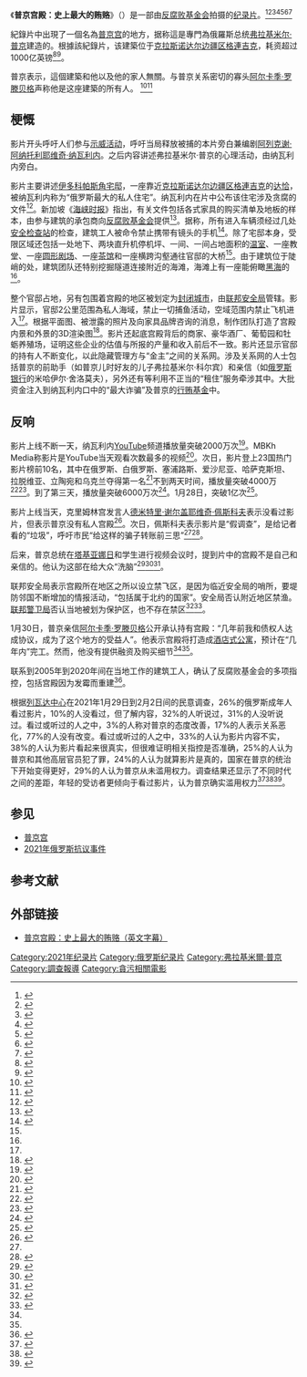 {{Expand language|1=ru|time=2022-03-13T08:32:34+00:00}}
{{Infobox film
| name           = 普京宮殿：史上最大的賄賂
| native_name    = {{infobox name module|Дворец для Путина. История самой большой взятки}}
| director       = 
| producer       = [[反腐败基金会|反腐败基金会]]
| writer         = [[阿列克谢·阿纳托利耶维奇·纳瓦利内|阿列克谢·阿纳托利耶维奇·纳瓦利内]]
| image          = Putin palace courtyard.jpg
| caption        = [[普京宮|普京宮]]的庭院
| studio         = 
| distributor    = [[反腐败基金会|反腐败基金会]]
| starring       = 
| narrator       = [[阿列克谢·阿纳托利耶维奇·纳瓦利内|阿列克谢·阿纳托利耶维奇·纳瓦利内]]
| music          = 
| cinematography = 
| editing        = 
| released       = {{Film date|2021|1|19|[[YouTube|YouTube]]}}{{Film date|2021|1|25|[[波蘭電視台資訊頻道|波蘭電視台資訊頻道]]}}
| runtime        = 1小時53分鐘
| country        = [[俄罗斯|俄罗斯]]
| language       = YouTube: [[俄语|俄语]] (帶官方[[英文|英文]]字幕)<br/>TVP Info: [[波兰语|波兰语]]
| budget         = 
| gross          = 
}}

《'''普京宫殿：史上最大的贿赂'''》（{{Lang-ru|Дворец для Путина. История самой большой взятки}}）是一部由[[反腐败基金会|反腐败基金会]]拍摄的[[紀錄片|纪录片]]。<ref>{{Cite web|title=法国世界报 - 纳瓦尔尼临危回国揭露“普京的宫殿”，全俄114城民众上街示威|url=https://www.rfi.fr/cn/专栏检索/法国世界报/20210124-纳瓦尔尼临危回国揭露-普京的宫殿-，全俄114城周六民众上街示威|accessdate=2021-01-26|date=2021-01-24|work=[[法国国际广播电台|RFI]]|language=zh|archive-date=2021-01-31|archive-url=https://web.archive.org/web/20210131100250/https://www.rfi.fr/cn/%E4%B8%93%E6%A0%8F%E6%A3%80%E7%B4%A2/%E6%B3%95%E5%9B%BD%E4%B8%96%E7%95%8C%E6%8A%A5/20210124-%E7%BA%B3%E7%93%A6%E5%B0%94%E5%B0%BC%E4%B8%B4%E5%8D%B1%E5%9B%9E%E5%9B%BD%E6%8F%AD%E9%9C%B2-%E6%99%AE%E4%BA%AC%E7%9A%84%E5%AE%AB%E6%AE%BF-%EF%BC%8C%E5%85%A8%E4%BF%84114%E5%9F%8E%E5%91%A8%E5%85%AD%E6%B0%91%E4%BC%97%E4%B8%8A%E8%A1%97%E7%A4%BA%E5%A8%81|dead-url=no}}</ref><ref>{{Cite web|title=普京否认的“黑海宫殿”到底属于谁？俄罗斯亿万富豪罗滕贝格自称是业主|url=https://news.yunnan.cn/system/2021/01/31/031266131.shtml|access-date=2021-06-07|author=谢斯河|date=2021-01-31|work=云南网|publisher=东方网·纵相新闻|language=zh|archive-date=2021-06-07|archive-url=https://web.archive.org/web/20210607003543/https://news.yunnan.cn/system/2021/01/31/031266131.shtml|dead-url=no}}</ref><ref>{{Cite news|title=Russian billionaire Arkady Rotenberg says 'Putin Palace' is his|url=https://www.bbc.com/news/world-europe-55872249|newspaper=[[英国广播公司|英国广播公司]]|date=2021-01-30|accessdate=2021-06-07|language=en|archive-date=2021-12-07|archive-url=https://web.archive.org/web/20211207113307/https://www.bbc.com/news/world-europe-55872249|dead-url=no}}</ref><ref>{{Cite web|title=普京正面回应“宫殿”传闻：这些资产不属于我，也永远不会|url=https://www.thepaper.cn/newsDetail_forward_10947870|access-date=2021-06-07|date=2021-01-26|work=[[澎湃新闻|澎湃新闻]]|language=zh|archive-date=2021-06-07|archive-url=https://web.archive.org/web/20210607003549/https://www.thepaper.cn/newsDetail_forward_10947870|dead-url=no}}</ref><ref>{{Cite web|title=俄反对派人士称普京坐拥“宫殿”，俄企业家回应：我的资产|url=https://www.thepaper.cn/newsDetail_forward_11012439|access-date=2021-06-07|date=2021-01-31|work=澎湃新闻|language=zh|archive-date=2021-06-07|archive-url=https://web.archive.org/web/20210607115907/https://www.thepaper.cn/newsDetail_forward_11012439|dead-url=no}}</ref><ref>{{Cite web|title=How Navalny Uncovered Putin's $1.3 Billion Palace|url=https://time.com/5934092/navalny-putin-palace-investigation/|access-date=2021-06-07|work=[[时代杂志|时代]]|language=en|archive-date=2021-02-02|archive-url=https://web.archive.org/web/20210202225222/https://time.com/5934092/navalny-putin-palace-investigation/|dead-url=no}}</ref><ref>{{Cite web|title=纳瓦尔尼如何揭露普京的豪华宫殿|url=https://chinese.aljazeera.net/news/2021/2/2/纳瓦尔尼如何揭露普京的豪华宫殿|access-date=2021-06-07|date=2021-02-02|work=[[半岛电视台|半岛电视台]]|language=zh|archive-date=2021-06-07|archive-url=https://web.archive.org/web/20210607003818/https://chinese.aljazeera.net/news/2021/2/2/%E7%BA%B3%E7%93%A6%E5%B0%94%E5%B0%BC%E5%A6%82%E4%BD%95%E6%8F%AD%E9%9C%B2%E6%99%AE%E4%BA%AC%E7%9A%84%E8%B1%AA%E5%8D%8E%E5%AE%AB%E6%AE%BF|dead-url=no}}</ref>

紀錄片中出現了一個名為[[普京宫|普京宫]]的地方，据称這是專門為俄羅斯总统[[弗拉基米尔·普京|弗拉基米尔·普京]]建造的。根據該紀錄片，该建築位于[[克拉斯诺达尔边疆区|克拉斯诺达尔边疆区]][[格連吉克|格連吉克]]，耗资超过1000亿英镑<ref>{{cite news |url=https://meduza.io/en/feature/2021/01/19/putin-s-palace |first=Grigory |last=Levchenko |title=Putin's palace: Navalny's Anti-Corruption Foundation investigates the Russian president's billion-dollar residence on the Black Sea |date=2021-01-19 |publisher=Meduza |accessdate=2022-03-13 |archive-date=2021-01-19 |archive-url=https://web.archive.org/web/20210119234649/https://meduza.io/en/feature/2021/01/19/putin-s-palace |dead-url=no }}</ref><ref>{{cite web|url=https://www.bbc.co.uk/news/world-europe-55732296|title=Alexei Navalny: Millions watch jailed critic's 'Putin palace' film|website=BBC News|date=2021-01-20|access-date=2022-03-13|archive-date=2021-01-20|archive-url=https://web.archive.org/web/20210120143026/https://www.bbc.co.uk/news/world-europe-55732296|dead-url=no}}</ref>。

普京表示，這個建築和他以及他的家人無關。与普京关系密切的寡头[[阿尔卡季·罗滕贝格|阿尔卡季·罗滕贝格]]声称他是这座建築的所有人。 <ref name="owner">{{cite web |title=Putin's former judo partner says he owns palace linked to Russian leader |url=https://www.theguardian.com/world/2021/jan/30/vladimir-putin-former-judo-partner-says-he-owns-palace-linked-to-russian-leader |newspaper=The Guardian |date=2021-01-30 |agency=Reuters |access-date=2021-01-30 |url-status=no |archive-date=2021-01-30 |archive-url=https://web.archive.org/web/20210130165914/https://www.theguardian.com/world/2021/jan/30/vladimir-putin-former-judo-partner-says-he-owns-palace-linked-to-russian-leader }}</ref><ref name="bbc-rotenberg">{{cite web|url=https://www.bbc.co.uk/news/world-europe-55872249|title=Russian billionaire Arkady Rotenberg says 'Putin Palace' is his|website=BBC News|date=2021-01-30|access-date=2022-03-13|archive-date=2021-01-30|archive-url=https://web.archive.org/web/20210130195745/https://www.bbc.co.uk/news/world-europe-55872249|dead-url=no}}</ref>

== 梗慨 ==
影片开头呼吁人们参与[[2021年俄罗斯反普京示威|示威活动]]，呼吁当局释放被捕的本片旁白兼编剧[[阿列克谢·阿纳托利耶维奇·纳瓦利内|阿列克谢·阿纳托利耶维奇·纳瓦利内]]。之后内容讲述弗拉基米尔·普京的心理活动，由纳瓦利内旁白。

影片主要讲述[[普京宫|伊多科帕斯角宅邸]]，一座靠近[[克拉斯诺达尔边疆区|克拉斯诺达尔边疆区]][[格連吉克|格連吉克]]的[[达恰|达恰]]，被纳瓦利内称为“俄罗斯最大的私人住宅”。纳瓦利内在片中公布该住宅涉及贪腐的文件<ref name="palace">{{cite web|title=Palace for Putin|url=https://palace.navalny.com/|publisher=Anti-Corruption Foundation|access-date=2021-01-21|archive-date=2021-01-25|archive-url=https://web.archive.org/web/20210125214129/https://palace.navalny.com/|dead-url=no}}</ref>。新加坡《[[海峡时报|海峡时报]]》指出，有关文件包括各式家具的购买清单及地板的样本，由参与建筑的承包商向[[反腐败基金会|反腐败基金会]]提供<ref>{{cite news |author1=Aw Cheng Wei |title=Kremlin critic alleges Putin is owner of opulent Black Sea palace |url=https://www.straitstimes.com/world/europe/kremlin-critic-alleges-putin-is-owner-of-opulent-black-sea-palace |access-date=2021-01-24 |work=The Straits Times |agency=Singapore Press Holdings |date=2021-01-24 |language=en |archive-date=2021-01-25 |archive-url=https://web.archive.org/web/20210125182620/https://www.straitstimes.com/world/europe/kremlin-critic-alleges-putin-is-owner-of-opulent-black-sea-palace |dead-url=no }}</ref>。据称，所有进入车辆须经过几处[[安全检查站|安全检查站]]的检查，建筑工人被命令禁止携带有镜头的手机<ref name = "bbcru">{{Cite news|access-date=2021-01-21|website=BBC News Russian Service|title=Навальный опубликовал расследование о "дворце Путина". Главное|url=https://www.bbc.com/russian/news-55726122|language=ru|archive-date=2021-01-25|archive-url=https://web.archive.org/web/20210125154449/https://www.bbc.com/russian/news-55726122|dead-url=no}}</ref>。除了宅邸本身，受限区域还包括一处地下{{tsl|en|ice palace|冰宫}}、两块直升机停机坪、一间{{tsl|en|arboretum|植物园}}、一间占地面积{{convert|2,500|m2|sqft}}的[[温室|温室]]、一座教堂、一座[[圆形剧场|圆形剧场]]、一座[[茶馆|茶馆]]和一座横跨沟壑通往官邸的{{convert|80|m|ft}}大桥<ref name = "bbcru"/>。由于建筑位于陡峭的{{tsl|en|Bank (geography)|河岸}}处，建筑团队还特别挖掘隧道连接附近的海滩，海滩上有一座能俯瞰[[黑海|黑海]]的{{tsl|en|tasting room|品酒室}}<ref name = "bbcru"/>。

整个官邸占地{{convert|68|ha|acre}}，另有{{convert|7000|ha|acre}}包围着宫殿的地区被划定为[[封闭城市|封闭城市]]，由[[联邦安全局|联邦安全局]]管辖。影片显示，官邸2公里范围為私人海域，禁止一切捕鱼活动，空域范围内禁止飞机进入<ref name = "bbcru"/>。根据平面图、被泄露的照片及向家具品牌咨询的消息，制作团队打造了宫殿内景和外景的3D渲染图<ref>{{cite magazine |first=Madeline |last=Roache |title=The Inside Story of How Alexey Navalny Uncovered Putin's $1.3 Billion Palace |magazine=Time |date=2021-01-29 |url=https://time.com/5934092/navalny-putin-palace-investigation/ |access-date=2021-03-24 |archive-date=2021-02-02 |archive-url=https://web.archive.org/web/20210202225222/https://time.com/5934092/navalny-putin-palace-investigation/ |dead-url=no }}</ref>。影片还起底宫殿背后的商家、豪华酒厂、葡萄园和牡蛎养殖场，证明这些企业的估值与所报的产量和收入前后不一致。影片还显示官邸的持有人不断变化，以此隐藏管理方与“金主”之间的关系网。涉及关系网的人士包括普京的前助手（如普京儿时好友的儿子弗拉基米尔·科尔宾）和亲信（如[[俄罗斯银行|俄罗斯银行]]的米哈伊尔·舍洛莫夫），另外还有{{tsl|en|Transneft|俄羅斯石油管道運輸公司}}等利用不正当的“租住”服务牵涉其中。大批资金注入到纳瓦利内口中的“最大诈骗”及普京的[[行贿基金|行贿基金]]中。

== 反响 ==
影片上线不断一天，纳瓦利内[[YouTube|YouTube]]频道播放量突破2000万次<ref name="auto">{{cite web|url=https://meduza.io/news/2021/01/20/podumayte-pered-tem-kak-perevodit-dengi-takim-zhulikam-peskov-o-rassledovanii-fbk-pro-dvorets-putina|title="Подумайте перед тем, как переводить деньги таким жуликам". Песков — о расследовании ФБК про "дворец Путина"|website=Meduza.io|date=2021-01-20|language=ru|access-date=2022-03-16|archive-date=2021-01-25|archive-url=https://web.archive.org/web/20210125154449/https://meduza.io/news/2021/01/20/podumayte-pered-tem-kak-perevodit-dengi-takim-zhulikam-peskov-o-rassledovanii-fbk-pro-dvorets-putina|dead-url=no}}</ref>。MBKh Media称影片是YouTube当天观看次数最多的视频<ref>{{cite web|url=https://mbk-news.appspot.com/news/record-navalnogo/|title=Расследование о дворце Путина стало самым просматриваемым роликом на Youtube за 19 января|website=MBK Media|date=2021-01-20|access-date=2022-03-16|archive-date=2021-01-25|archive-url=https://web.archive.org/web/20210125154449/https://mbk-news.appspot.com/news/record-navalnogo/|dead-url=no}}</ref>。次日，影片登上23国热门影片榜前10名，其中在俄罗斯、白俄罗斯、塞浦路斯、爱沙尼亚、哈萨克斯坦、拉脱维亚、立陶宛和乌克兰夺得第一名<ref>{{cite web|url=https://tvrain.ru/news/film_fbk_o_dvortse_putina_popal_v_pervuju_desjatku_v_trendah_youtube_v_23_stranah-522977/|title=Фильм ФБК о "дворце Путина" попал в первую десятку в трендах YouTube в 23 странах|website=tvrain.ru|date=2021-01-20|access-date=2022-03-16|archive-date=2021-01-25|archive-url=https://web.archive.org/web/20210125154459/https://tvrain.ru/news/film_fbk_o_dvortse_putina_popal_v_pervuju_desjatku_v_trendah_youtube_v_23_stranah-522977/|dead-url=no}}</ref>不到两天时间，播放量突破4000万<ref name="novayagazeta-2021-01-21">{{cite web|url=https://novayagazeta.ru/news/2021/01/21/167249-rassledovanie|title=Расследование команды Навального "Дворец для Путина" собрало уже почти 40 млн просмотров на YouTube|website=Novaya Gazeta|date=2021-01-21|language=ru|access-date=2022-03-16|archive-date=2021-01-25|archive-url=https://web.archive.org/web/20210125154453/https://novayagazeta.ru/news/2021/01/21/167249-rassledovanie|dead-url=no}}</ref><ref>{{cite web|language=ru|url=https://www.silver.ru/news/428192/|title=40 миллионов достигло число просмотров фильма "Дворец для Путина|website=silver.ru|date=2021-01-21|access-date=2022-03-16|archive-date=2021-01-25|archive-url=https://web.archive.org/web/20210125154511/https://www.silver.ru/news/428192/|dead-url=no}}</ref>。到了第三天，播放量突破6000万次<ref>{{cite web|url=https://charter97.org/ru/news/2021/1/22/408602/|title=У видео Навального о "дворце Путина" уже более 60 миллионов просмотров|website=charter97.org|date=2021-01-22|language=ru|access-date=2022-03-16|archive-date=2021-01-24|archive-url=https://web.archive.org/web/20210124102130/https://charter97.org/ru/news/2021/1/22/408602/|dead-url=no}}</ref>。1月28日，突破1亿次<ref>{{cite web |url=https://meduza.io/news/2021/01/28/film-dvorets-dlya-putina-na-yutyube-posmotreli-100-millionov-raz |title=Фильм "Дворец для Путина" на ютьюбе посмотрели 100 миллионов раз |website=meduza.io |language=ru |date=2021-01-28 |access-date=2022-03-16 |archive-date=2021-01-28 |archive-url=https://web.archive.org/web/20210128160623/https://meduza.io/news/2021/01/28/film-dvorets-dlya-putina-na-yutyube-posmotreli-100-millionov-raz |dead-url=no }}</ref>。

影片上线当天，克里姆林宫发言人[[德米特里·谢尔盖耶维奇·佩斯科夫|德米特里·谢尔盖耶维奇·佩斯科夫]]表示没看过影片，但表示普京没有私人宫殿<ref>{{cite web|url=https://meduza.io/short/2021/01/19/est-u-putina-dvorets-ili-net-otvechaet-dmitriy-peskov|title=Есть у Путина дворец или нет? Отвечает Дмитрий Песков|website=Meduza.io|date=2021-01-19|language=ru|access-date=2022-03-16|archive-date=2021-01-20|archive-url=https://web.archive.org/web/20210120053938/https://meduza.io/short/2021/01/19/est-u-putina-dvorets-ili-net-otvechaet-dmitriy-peskov|dead-url=no}}</ref>。次日，佩斯科夫表示影片是“假调查”，是给记者看的“垃圾”，呼吁市民“给这样的骗子转账前三思”<ref name="auto"/><ref>{{cite web|url=https://www.rbc.ru/politics/20/01/2021/6008021a9a794785ee696efd|title=Песков назвал "псевдорасследованием" материал ФБК о "дворце Путина"|website=rbc.ru|date=2021-01-20|language=ru|access-date=2022-03-16|archive-date=2021-01-22|archive-url=https://web.archive.org/web/20210122184753/https://www.rbc.ru/politics/20/01/2021/6008021a9a794785ee696efd|dead-url=no}}</ref>。

后来，普京总统在[[塔基亚娜日|塔基亚娜日]]和学生进行视频会议时，提到片中的宫殿不是自己和亲信的。他认为这部在给大众“洗脑”<ref>{{cite web|url=https://www.themoscowtimes.com/2021/01/25/billion-dollar-palace-in-navalny-investigation-doesnt-belong-to-me-putin-says-a72720|title=Billion-Dollar Palace in Navalny Investigation 'Doesn't Belong to Me,' Putin Says|website=The Moscow Times|date=2021-01-25|access-date=2022-03-16|archive-date=2021-01-25|archive-url=https://web.archive.org/web/20210125202412/https://www.themoscowtimes.com/2021/01/25/billion-dollar-palace-in-navalny-investigation-doesnt-belong-to-me-putin-says-a72720|dead-url=no}}</ref><ref>{{cite web|url=https://meduza.io/feature/2021/01/25/vse-skomponovali-i-reshili-etimi-materialami-promyt-mozgi-grazhdan|title="Все скомпоновали и решили этими материалами промыть мозги граждан" Путин на встрече со студентами семь минут отвечал на вопрос о дворце в Геленджике. Полная расшифровка|website=Meduza.io|date=2021-01-25|language=ru|access-date=2022-03-16|archive-date=2021-01-25|archive-url=https://web.archive.org/web/20210125143412/https://meduza.io/feature/2021/01/25/vse-skomponovali-i-reshili-etimi-materialami-promyt-mozgi-grazhdan|dead-url=no}}</ref><ref>{{cite web|url=https://meduza.io/en/feature/2021/01/25/they-re-brainwashing-our-citizens|title='They're brainwashing our citizens' Putin comments on his alleged ownership of billion-dollar residence — Meduza|website=Meduza.io|date=2021-01-25|archive-url=https://web.archive.org/web/20210125235001/https://meduza.io/en/feature/2021/01/25/they-re-brainwashing-our-citizens|archive-date=2021-01-25}}</ref>。

联邦安全局表示宫殿所在地区之所以设立禁飞区，是因为临近安全局的哨所，要堤防邻国不断增加的情报活动，“包括属于北约的国家”。安全局否认附近地区禁渔。[[联邦警卫局|联邦警卫局]]否认当地被划为保护区，也不存在禁区<ref>{{cite web|url=https://www.themoscowtimes.com/2021/01/27/russias-fsb-says-protects-putins-palace-from-nato-intelligence-a72746|title=Russia's FSB Says Protects 'Putin's Palace' From NATO Intelligence|website=The Moscow Times|date=2021-01-27|access-date=2022-03-16|archive-date=2021-07-13|archive-url=https://web.archive.org/web/20210713080400/https://www.themoscowtimes.com/2021/01/27/russias-fsb-says-protects-putins-palace-from-nato-intelligence-a72746|dead-url=no}}</ref><ref name=GUAR>{{cite news | newspaper=The Guardian | url=https://www.theguardian.com/world/2021/jan/27/no-fly-zone-putin-linked-palace-navalny-due-to-nato-spying-says-fsb | first=Andrew | last=Roth | date=2021-01-27 | access-date=2021-02-08 | title=No-fly zone over Putin-linked palace is due to Nato spies, says FSB | archive-date=2021-02-04 | archive-url=https://web.archive.org/web/20210204060018/https://www.theguardian.com/world/2021/jan/27/no-fly-zone-putin-linked-palace-navalny-due-to-nato-spying-says-fsb | dead-url=no }}</ref>。

1月30日，普京亲信[[阿尔卡季·罗滕贝格|阿尔卡季·罗滕贝格]]公开承认持有宫殿：“几年前我和债权人达成协议，成为了这个地方的受益人”。他表示宫殿将打造成[[酒店式公寓|酒店式公寓]]，预计在“几年内”完工。然而，他没有提供融资及购买细节<ref name="owner"/><ref name="bbc-rotenberg"/>。

{{tsl|en|BBC Russian Service|BBC俄语服务}}联系到2005年到2020年间在当地工作的建筑工人，确认了反腐败基金会的多项指控，包括宫殿因为发霉而重建<ref>{{Cite news|date=2021-02-12|title='Putin's palace': Builders' story of luxury, mould and fake walls|language=en-GB|work=BBC News|url=https://www.bbc.com/news/world-europe-56007943|access-date=2021-02-15|archive-date=2021-02-16|archive-url=https://web.archive.org/web/20210216052712/https://www.bbc.com/news/world-europe-56007943|dead-url=no}}</ref>。

根据[[列瓦达中心|列瓦达中心]]在2021年1月29日到2月2日间的民意调查，26%的俄罗斯成年人看过影片，10%的人没看过，但了解内容，32%的人听说过，31%的人没听说过。看过或听过的人之中，3%的人称对普京的态度改善，17%的人表示关系恶化，77%的人没有改变。看过或听过的人之中，33%的人认为影片内容不实，38%的人认为影片看起来很真实，但很难证明相关指控是否准确，25%的人认为普京和其他高层官员犯了罪，24%的人认为就算影片是真的，国家在普京的统治下开始变得更好，29%的人认为普京从未滥用权力。调查结果还显示了不同时代之间的差距，年轻的受访者更倾向于看过影片，认为普京确实滥用权力<ref>{{Cite web|date=2021-02-08|title=The film "Palace for Putin"|url=https://www.levada.ru/en/2021/02/08/the-film-palace-for-putin/|access-date=2021-02-09|website=Levada Center|archive-date=2022-03-15|archive-url=https://web.archive.org/web/20220315142959/https://www.levada.ru/en/2021/02/08/the-film-palace-for-putin/|dead-url=no}}</ref><ref>{{Cite web|date=2021-02-08|title=1 in 4 Russians Watched Navalny's 'Putin Palace' Investigation – Poll|url=https://www.themoscowtimes.com/2021/02/08/1-in-4-russians-watched-navalnys-putin-palace-investigation-poll-a72861|access-date=2021-02-09|website=The Moscow Times|archive-date=2022-01-16|archive-url=https://web.archive.org/web/20220116031327/https://www.themoscowtimes.com/2021/02/08/1-in-4-russians-watched-navalnys-putin-palace-investigation-poll-a72861|dead-url=no}}</ref><ref>{{Cite web|last=Levchenko|first=Grigory|date=2021-02-08|others=Translated by Eilish Hart|title=Levada's latest|url=https://meduza.io/en/feature/2021/02/08/levada-s-latest|access-date=2021-02-09|website=Meduza|archive-date=2021-06-13|archive-url=https://web.archive.org/web/20210613164821/https://meduza.io/en/feature/2021/02/08/levada-s-latest|dead-url=no}}</ref>。

== 参见 ==
*[[普京宫|普京宫]]
*[[2021年俄罗斯抗议事件|2021年俄罗斯抗议事件]]

== 参考文献 ==
{{reflist|2}}

== 外部链接 ==
{{Commonscat|A Palace for Putin. The Story of the Biggest Bribe}}
*[https://www.youtube.com/embed/ipAnwilMncI?hl=en&cc_lang_pref=en&cc_load_policy=1 普京宫殿：史上最大的贿赂（英文字幕）] {{Wayback|url=https://www.youtube.com/embed/ipAnwilMncI?hl=en&cc_lang_pref=en&cc_load_policy=1 |date=20210203154535 }}

{{弗拉基米爾·普京}}

[[Category:2021年纪录片|Category:2021年纪录片]]
[[Category:俄罗斯纪录片|Category:俄罗斯纪录片]]
[[Category:弗拉基米爾·普京|Category:弗拉基米爾·普京]]
[[Category:調查報導|Category:調查報導]]
[[Category:貪污相關電影|Category:貪污相關電影]]